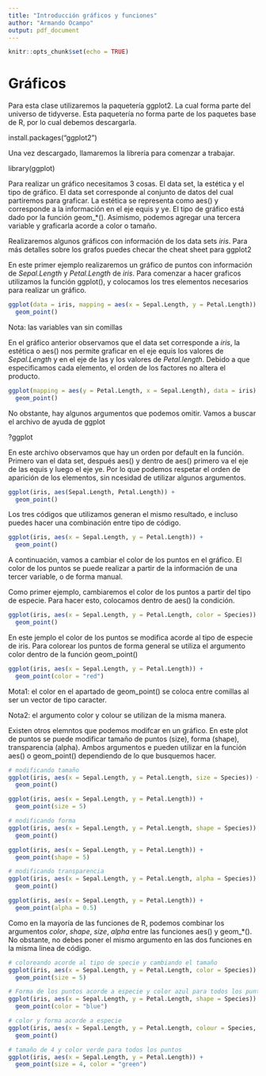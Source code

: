 ```yaml
---
title: "Introducción gráficos y funciones"
author: "Armando Ocampo"
output: pdf_document
---
```


```r
knitr::opts_chunk$set(echo = TRUE)
```

# Gráficos

Para esta clase utilizaremos la paquetería ggplot2. La cual forma parte del universo de tidyverse. Esta paquetería no forma parte de los paquetes base de R, por lo cual debemos descargarla.

install.packages("ggplot2")

Una vez descargado, llamaremos la librería para comenzar a trabajar.

library(ggplot)


Para realizar un gráfico necesitamos 3 cosas. El data set, la estética y el tipo de gráfico. El data set corresponde al conjunto de datos del cual partiremos para graficar. La estética se representa como aes() y corresponde a la información en el eje equis y ye. El tipo de gráfico está dado por la función geom_*(). Asimismo, podemos agregar una tercera variable y graficarla acorde a color o tamaño.


Realizaremos algunos gráficos con información de los data sets *iris*. Para más detalles sobre los grafos puedes checar the cheat sheet para ggplot2

En este primer ejemplo realizaremos un gráfico de puntos con información de *Sepal.Length* y *Petal.Length* de *iris*. Para comenzar a hacer graficos utilizamos la función ggplot(), y colocamos los tres elementos necesarios para realizar un gráfico.

```r
ggplot(data = iris, mapping = aes(x = Sepal.Length, y = Petal.Length)) +
  geom_point()
```

Nota: las variables van sin comillas


En el gráfico anterior observamos que el data set corresponde a *iris*, la estética o aes() nos permite graficar en el eje equis los valores de *Sepal.Length* y en el eje de las y los valores de *Petal.length*. Debido a que especificamos cada elemento, el orden de los factores no altera el producto.

```r
ggplot(mapping = aes(y = Petal.Length, x = Sepal.Length), data = iris) +
  geom_point()
```

No obstante, hay algunos argumentos que podemos omitir. Vamos a buscar el archivo de ayuda de ggplot

?ggplot

En este archivo observamos que hay un orden por default en la función. Primero van el data set, después aes() y dentro de aes() primero va el eje de las equis y luego el eje ye. Por lo que podemos respetar el orden de aparición de los elementos, sin ncesidad de utilizar algunos argumentos.

```r
ggplot(iris, aes(Sepal.Length, Petal.Length)) +
  geom_point()
```

Los tres códigos que utilizamos generan el mismo resultado, e incluso puedes hacer una combinación entre tipo de código.

```r
ggplot(iris, aes(x = Sepal.Length, y = Petal.Length)) +
  geom_point()
```

A continuación, vamos a cambiar el color de los puntos en el gráfico. El color de los puntos se puede realizar a partir de la información de una tercer variable, o de forma manual.

Como primer ejemplo, cambiaremos el color de los puntos a partir del tipo de especie. Para hacer esto, colocamos dentro de aes() la condición.

```r
ggplot(iris, aes(x = Sepal.Length, y = Petal.Length, color = Species)) +
  geom_point()
```

En este jemplo el color de los puntos se modifica acorde al tipo de especie de iris. Para colorear los puntos de forma general se utiliza el argumento color dentro de la función geom_point()

```r
ggplot(iris, aes(x = Sepal.Length, y = Petal.Length)) +
  geom_point(color = "red")
```

Mota1: el color en el apartado de geom_point() se coloca entre comillas al ser un vector de tipo caracter.

Nota2: el argumento color y colour se utilizan de la misma manera.

Existen otros elemntos que podemos modifcar en un gráfico. En este plot de puntos se puede modificar tamaño de puntos (size), forma (shape), transparencia (alpha). Ambos argumentos e pueden utilizar en la función aes() o geom_point() dependiendo de lo que busquemos hacer.

```r
# modificando tamaño
ggplot(iris, aes(x = Sepal.Length, y = Petal.Length, size = Species)) +
  geom_point()

ggplot(iris, aes(x = Sepal.Length, y = Petal.Length)) +
  geom_point(size = 5)

# modificando forma
ggplot(iris, aes(x = Sepal.Length, y = Petal.Length, shape = Species)) +
  geom_point()

ggplot(iris, aes(x = Sepal.Length, y = Petal.Length)) +
  geom_point(shape = 5)

# modificando transparencia
ggplot(iris, aes(x = Sepal.Length, y = Petal.Length, alpha = Species)) +
  geom_point()

ggplot(iris, aes(x = Sepal.Length, y = Petal.Length)) +
  geom_point(alpha = 0.5)
```

Como en la mayoría de las funciones de R, podemos combinar los argumentos *color*, *shape*, *size*, *alpha* entre las funciones aes() y geom_*(). No obstante, no debes poner el mismo argumento en las dos funciones en la misma linea de código.

```r
# coloreando acorde al tipo de specie y cambiando el tamaño
ggplot(iris, aes(x = Sepal.Length, y = Petal.Length, color = Species)) +
  geom_point(size = 5)

# Forma de los puntos acorde a especie y color azul para todos los puntos
ggplot(iris, aes(x = Sepal.Length, y = Petal.Length, shape = Species)) +
  geom_point(color = "blue")

# color y forma acorde a especie
ggplot(iris, aes(x = Sepal.Length, y = Petal.Length, colour = Species, shape = Species)) +
  geom_point()

# tamaño de 4 y color verde para todos los puntos
ggplot(iris, aes(x = Sepal.Length, y = Petal.Length)) +
  geom_point(size = 4, color = "green")
```


